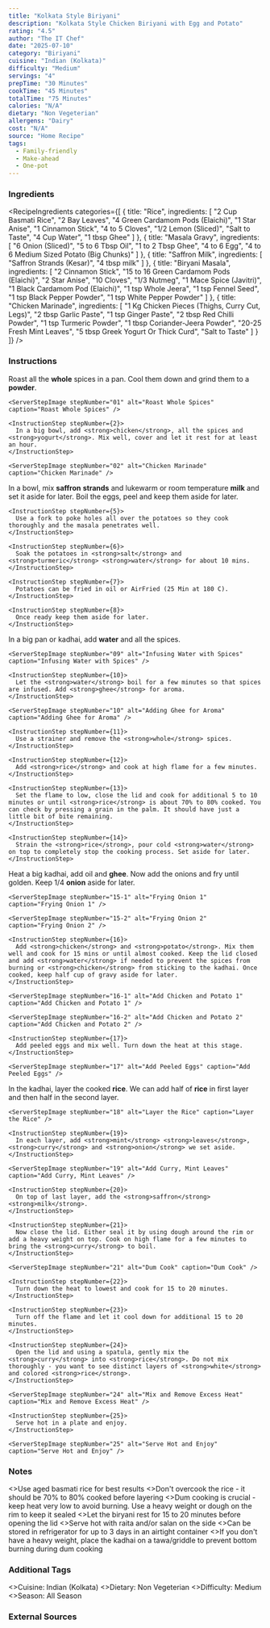 ```yaml
---
title: "Kolkata Style Biriyani"
description: "Kolkata Style Chicken Biriyani with Egg and Potato"
rating: "4.5"
author: "The IT Chef"
date: "2025-07-10"
category: "Biriyani"
cuisine: "Indian (Kolkata)"
difficulty: "Medium"
servings: "4"
prepTime: "30 Minutes"
cookTime: "45 Minutes"
totalTime: "75 Minutes"
calories: "N/A"
dietary: "Non Vegeterian"
allergens: "Dairy"
cost: "N/A"
source: "Home Recipe"
tags:
  - Family-friendly
  - Make-ahead
  - One-pot
---
```

### Ingredients

<RecipeIngredients categories={[
  {
    title: "Rice",
    ingredients: [
      "2 Cup Basmati Rice",
      "2 Bay Leaves",
      "4 Green Cardamom Pods (Elaichi)",
      "1 Star Anise",
      "1 Cinnamon Stick",
      "4 to 5 Cloves",
      "1/2 Lemon (Sliced)",
      "Salt to Taste",
      "4 Cup Water",
      "1 tbsp Ghee"
    ]
  },
  {
    title: "Masala Gravy",
    ingredients: [
      "6 Onion (Sliced)",
      "5 to 6 Tbsp Oil",
      "1 to 2 Tbsp Ghee",
      "4 to 6 Egg",
      "4 to 6 Medium Sized Potato (Big Chunks)"
    ]
  },
  {
    title: "Saffron Milk",
    ingredients: [
      "Saffron Strands (Kesar)",
      "4 tbsp milk"
    ]
  },
  {
    title: "Biryani Masala",
    ingredients: [
      "2 Cinnamon Stick",
      "15 to 16 Green Cardamom Pods (Elaichi)",
      "2 Star Anise",
      "10 Cloves",
      "1/3 Nutmeg",
      "1 Mace Spice (Javitri)",
      "1 Black Cardamom Pod (Elaichi)",
      "1 tsp Whole Jeera",
      "1 tsp Fennel Seed",
      "1 tsp Black Pepper Powder",
      "1 tsp White Pepper Powder"
    ]
  },
  {
    title: "Chicken Marinade",
    ingredients: [
      "1 Kg Chicken Pieces (Thighs, Curry Cut, Legs)",
      "2 tbsp Garlic Paste",
      "1 tsp Ginger Paste",
      "2 tbsp Red Chilli Powder",
      "1 tsp Turmeric Powder",
      "1 tbsp Coriander-Jeera Powder",
      "20-25 Fresh Mint Leaves",
      "5 tbsp Greek Yogurt Or Thick Curd",
      "Salt to Taste"
    ]
  }
]} />

### Instructions

<InstructionsContainer>
  <InstructionsSection title="Chicken Marinade">
    <InstructionStep stepNumber={1}>
      Roast all the <strong>whole</strong> spices in a pan. Cool them down and grind them to a <strong>powder</strong>.
    </InstructionStep>

    <ServerStepImage stepNumber="01" alt="Roast Whole Spices" caption="Roast Whole Spices" />

    <InstructionStep stepNumber={2}>
      In a big bowl, add <strong>chicken</strong>, all the spices and <strong>yogurt</strong>. Mix well, cover and let it rest for at least an hour.
    </InstructionStep>

    <ServerStepImage stepNumber="02" alt="Chicken Marinade" caption="Chicken Marinade" />
  </InstructionsSection>
  <InstructionsSection title="Saffron Milk">
    <InstructionStep stepNumber={3}>
      In a bowl, mix <strong>saffron</strong> <strong>strands</strong> and lukewarm or room temperature <strong>milk</strong> and set it aside for later.
    </InstructionStep>
  </InstructionsSection>
  <InstructionsSection title="Eggs and Potato">
    <InstructionStep stepNumber={4}>
      Boil the eggs, peel and keep them aside for later.
    </InstructionStep>

    <InstructionStep stepNumber={5}>
      Use a fork to poke holes all over the potatoes so they cook thoroughly and the masala penetrates well.
    </InstructionStep>

    <InstructionStep stepNumber={6}>
      Soak the potatoes in <strong>salt</strong> and <strong>turmeric</strong> <strong>water</strong> for about 10 mins.
    </InstructionStep>

    <InstructionStep stepNumber={7}>
      Potatoes can be fried in oil or AirFried (25 Min at 180 C).
    </InstructionStep>

    <InstructionStep stepNumber={8}>
      Once ready keep them aside for later.
    </InstructionStep>
  </InstructionsSection>
  <InstructionsSection title="Rice Preparation">
    <InstructionStep stepNumber={9}>
      In a big pan or kadhai, add <strong>water</strong> and all the spices.
    </InstructionStep>

    <ServerStepImage stepNumber="09" alt="Infusing Water with Spices" caption="Infusing Water with Spices" />

    <InstructionStep stepNumber={10}>
      Let the <strong>water</strong> boil for a few minutes so that spices are infused. Add <strong>ghee</strong> for aroma.
    </InstructionStep>

    <ServerStepImage stepNumber="10" alt="Adding Ghee for Aroma" caption="Adding Ghee for Aroma" />

    <InstructionStep stepNumber={11}>
      Use a strainer and remove the <strong>whole</strong> spices.
    </InstructionStep>

    <InstructionStep stepNumber={12}>
      Add <strong>rice</strong> and cook at high flame for a few minutes.
    </InstructionStep>

    <InstructionStep stepNumber={13}>
      Set the flame to low, close the lid and cook for additional 5 to 10 minutes or until <strong>rice</strong> is about 70% to 80% cooked. You can check by pressing a grain in the palm. It should have just a little bit of bite remaining.
    </InstructionStep>

    <InstructionStep stepNumber={14}>
      Strain the <strong>rice</strong>, pour cold <strong>water</strong> on top to completely stop the cooking process. Set aside for later.
    </InstructionStep>
  </InstructionsSection>
  <InstructionsSection title="Masala">
    <InstructionStep stepNumber={15}>
      Heat a big kadhai, add oil and <strong>ghee</strong>. Now add the onions and fry until golden. Keep 1/4 <strong>onion</strong> aside for later.
    </InstructionStep>

    <ServerStepImage stepNumber="15-1" alt="Frying Onion 1" caption="Frying Onion 1" />

    <ServerStepImage stepNumber="15-2" alt="Frying Onion 2" caption="Frying Onion 2" />

    <InstructionStep stepNumber={16}>
      Add <strong>chicken</strong> and <strong>potato</strong>. Mix them well and cook for 15 mins or until almost cooked. Keep the lid closed and add <strong>water</strong> if needed to prevent the spices from burning or <strong>chicken</strong> from sticking to the kadhai. Once cooked, keep half cup of gravy aside for later.
    </InstructionStep>

    <ServerStepImage stepNumber="16-1" alt="Add Chicken and Potato 1" caption="Add Chicken and Potato 1" />

    <ServerStepImage stepNumber="16-2" alt="Add Chicken and Potato 2" caption="Add Chicken and Potato 2" />

    <InstructionStep stepNumber={17}>
      Add peeled eggs and mix well. Turn down the heat at this stage.
    </InstructionStep>

    <ServerStepImage stepNumber="17" alt="Add Peeled Eggs" caption="Add Peeled Eggs" />
  </InstructionsSection>
  <InstructionsSection title="Layering">
    <InstructionStep stepNumber={18}>
      In the kadhai, layer the cooked <strong>rice</strong>. We can add half of <strong>rice</strong> in first layer and then half in the second layer.
    </InstructionStep>

    <ServerStepImage stepNumber="18" alt="Layer the Rice" caption="Layer the Rice" />

    <InstructionStep stepNumber={19}>
      In each layer, add <strong>mint</strong> <strong>leaves</strong>, <strong>curry</strong> and <strong>onion</strong> we set aside.
    </InstructionStep>

    <ServerStepImage stepNumber="19" alt="Add Curry, Mint Leaves" caption="Add Curry, Mint Leaves" />

    <InstructionStep stepNumber={20}>
      On top of last layer, add the <strong>saffron</strong> <strong>milk</strong>.
    </InstructionStep>

    <InstructionStep stepNumber={21}>
      Now close the lid. Either seal it by using dough around the rim or add a heavy weight on top. Cook on high flame for a few minutes to bring the <strong>curry</strong> to boil.
    </InstructionStep>

    <ServerStepImage stepNumber="21" alt="Dum Cook" caption="Dum Cook" />

    <InstructionStep stepNumber={22}>
      Turn down the heat to lowest and cook for 15 to 20 minutes.
    </InstructionStep>

    <InstructionStep stepNumber={23}>
      Turn off the flame and let it cool down for additional 15 to 20 minutes.
    </InstructionStep>

    <InstructionStep stepNumber={24}>
      Open the lid and using a spatula, gently mix the <strong>curry</strong> into <strong>rice</strong>. Do not mix thoroughly - you want to see distinct layers of <strong>white</strong> and colored <strong>rice</strong>.
    </InstructionStep>

    <ServerStepImage stepNumber="24" alt="Mix and Remove Excess Heat" caption="Mix and Remove Excess Heat" />

    <InstructionStep stepNumber={25}>
      Serve hot in a plate and enjoy.
    </InstructionStep>

    <ServerStepImage stepNumber="25" alt="Serve Hot and Enjoy" caption="Serve Hot and Enjoy" />
  </InstructionsSection>
</InstructionsContainer>

### Notes

<RecipeNotes>
  <>Use aged basmati rice for best results</>
  <>Don't overcook the rice - it should be 70% to 80% cooked before layering</>
  <>Dum cooking is crucial - keep heat very low to avoid burning. Use a heavy weight or dough on the rim to keep it sealed</>
  <>Let the biryani rest for 15 to 20 minutes before opening the lid</>
  <>Serve hot with raita and/or salan on the side</>
  <>Can be stored in refrigerator for up to 3 days in an airtight container</>
  <>If you don't have a heavy weight, place the kadhai on a tawa/griddle to prevent bottom burning during dum cooking</>
</RecipeNotes>

### Additional Tags

<RecipeTags>
  <>Cuisine: Indian (Kolkata)</>
  <>Dietary: Non Vegeterian</>
  <>Difficulty: Medium</>
  <>Season: All Season</>
</RecipeTags>

### External Sources

<YouTube id="hZ2Bi0Wv1NI" title="Kolkata Style Biriyani" />

